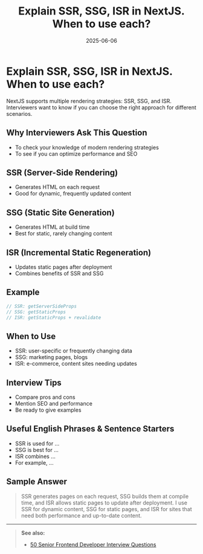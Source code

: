 ﻿---
title: 'Explain SSR, SSG, ISR in NextJS. When to use each?'
date: '2025-06-06'
tags: ['interview', 'nextjs', 'ssr', 'ssg', 'isr', 'rendering']
draft: false
summary: 'A practical guide to SSR, SSG, and ISR in NextJS, with use cases, examples, and interview tips.'
authors: ['default']
layout: PostSimple
---

# Explain SSR, SSG, ISR in NextJS. When to use each?

NextJS supports multiple rendering strategies: SSR, SSG, and ISR. Interviewers want to know if you can choose the right approach for different scenarios.

## Why Interviewers Ask This Question

- To check your knowledge of modern rendering strategies
- To see if you can optimize performance and SEO

## SSR (Server-Side Rendering)

- Generates HTML on each request
- Good for dynamic, frequently updated content

## SSG (Static Site Generation)

- Generates HTML at build time
- Best for static, rarely changing content

## ISR (Incremental Static Regeneration)

- Updates static pages after deployment
- Combines benefits of SSR and SSG

## Example

```js
// SSR: getServerSideProps
// SSG: getStaticProps
// ISR: getStaticProps + revalidate
```

## When to Use

- SSR: user-specific or frequently changing data
- SSG: marketing pages, blogs
- ISR: e-commerce, content sites needing updates

## Interview Tips

- Compare pros and cons
- Mention SEO and performance
- Be ready to give examples

## Useful English Phrases & Sentence Starters

- SSR is used for ...
- SSG is best for ...
- ISR combines ...
- For example, ...

## Sample Answer

> SSR generates pages on each request, SSG builds them at compile time, and ISR allows static pages to update after deployment. I use SSR for dynamic content, SSG for static pages, and ISR for sites that need both performance and up-to-date content.

---

> **See also:**
>
> - [50 Senior Frontend Developer Interview Questions](./50-frontend-senior-interview-questions)
